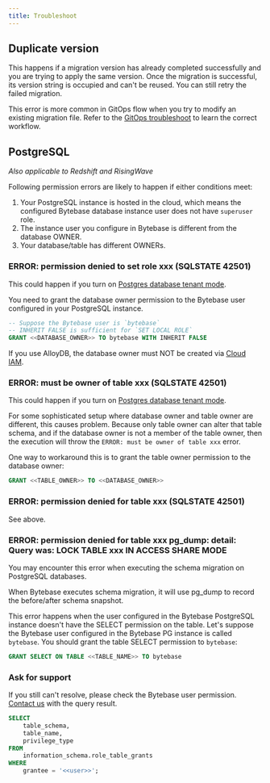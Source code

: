 ```yaml
---
title: Troubleshoot
---
```


## Duplicate version

This happens if a migration version has already completed successfully and you are trying to apply the same version. Once the migration is successful, its version string is occupied and can't be reused. You can still retry the failed migration.

This error is more common in GitOps flow when you try to modify an existing migration file. Refer to the [GitOps troubleshoot](/change-database/troubleshoot#duplicate-version)
to learn the correct workflow.

## PostgreSQL

_Also applicable to Redshift and RisingWave_

<Note>

Following permission errors are likely to happen if either conditions meet:

1. Your PostgreSQL instance is hosted in the cloud, which means the configured Bytebase database instance
   user does not have `superuser` role.
1. The instance user you configure in Bytebase is different from the database OWNER.
1. Your database/table has different OWNERs.

</Note>

### ERROR: permission denied to set role xxx (SQLSTATE 42501)

This could happen if you turn on [Postgres database tenant mode](/change-database/issue/#postgres-database-tenant-mode).

You need to grant the database owner permission to the Bytebase user configured in your PostgreSQL instance.

```sql
-- Suppose the Bytebase user is `bytebase`
-- INHERIT FALSE is sufficient for `SET LOCAL ROLE`
GRANT <<DATABASE_OWNER>> TO bytebase WITH INHERIT FALSE
```

<Note>

If you use AlloyDB, the database owner must NOT be created via [Cloud IAM](https://cloud.google.com/alloydb/docs/manage-iam-authn).

</Note>

### ERROR: must be owner of table xxx (SQLSTATE 42501)

This could happen if you turn on [Postgres database tenant mode](/change-database/issue/#postgres-database-tenant-mode).

For some sophisticated setup where database owner and table owner are different, this causes problem.
Because only table owner can alter that table schema, and if the database owner is not a member of
the table owner, then the execution will throw the `ERROR: must be owner of table xxx` error.

One way to workaround this is to grant the table owner permission to the database owner:

```sql
GRANT <<TABLE_OWNER>> TO <<DATABASE_OWNER>>
```

### ERROR: permission denied for table xxx (SQLSTATE 42501)

See above.

### ERROR: permission denied for table xxx pg_dump: detail: Query was: LOCK TABLE xxx IN ACCESS SHARE MODE

You may encounter this error when executing the schema migration on PostgreSQL databases.

When Bytebase executes schema migration, it will use pg_dump to record the before/after schema snapshot.

This error happens when the user configured in the Bytebase PostgreSQL instance doesn't have the SELECT permission on the table. Let's suppose the Bytebase user
configured in the Bytebase PG instance is called `bytebase`. You should grant
the table SELECT permission to `bytebase`:

```sql
GRANT SELECT ON TABLE <<TABLE_NAME>> TO bytebase
```

### Ask for support

If you still can't resolve, please check the Bytebase user permission. [Contact us](/faq/#how-to-reach-us)
with the query result.

```sql
SELECT
    table_schema,
    table_name,
    privilege_type
FROM
    information_schema.role_table_grants
WHERE
    grantee = '<<user>>';
```
